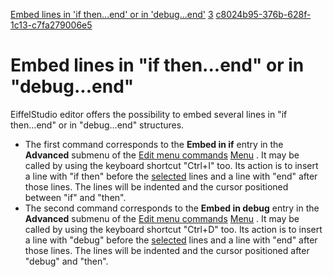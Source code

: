 [[Property:title|Embed lines in 'if then...end' or in 'debug...end']]
[[Property:weight|3]]
[[Property:uuid|c8024b95-376b-628f-1c13-c7fa279006e5]]
=Embed lines in "if then...end" or in "debug...end"=

EiffelStudio editor offers the possibility to embed several lines in "if then...end" or in "debug...end" structures. 
* The first command corresponds to the '''Embed in if''' entry in the '''Advanced''' submenu of the [[Edit menu commands]]  [[Edit menu commands| Menu]] . It may be called by using the keyboard shortcut "Ctrl+I" too. Its action is to insert a line with "if then" before the [[Selection|selected]]  lines and a line with "end" after those lines. The lines will be indented and the cursor positioned between "if" and "then". 
* The second command corresponds to the '''Embed in debug''' entry in the '''Advanced''' submenu of the [[Edit menu commands]]  [[Edit menu commands| Menu]] . It may be called by using the keyboard shortcut "Ctrl+D" too. Its action is to insert a line with "debug" before the [[Selection|selected]]  lines and a line with "end" after those lines. The lines will be indented and the cursor positioned after "debug" and "then". 

{{note| '''Note''': If there is no selection, these commands will be applied to the current line. }}




